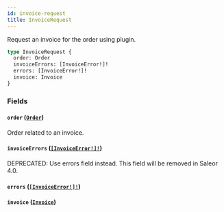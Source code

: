 ```yaml
---
id: invoice-request
title: InvoiceRequest
---
```


Request an invoice for the order using plugin.

```graphql
type InvoiceRequest {
  order: Order
  invoiceErrors: [InvoiceError!]!
  errors: [InvoiceError!]!
  invoice: Invoice
}
```

### Fields

#### `order` ([`Order`](../../../developer/api-reference/objects/order))

Order related to an invoice.

#### `invoiceErrors` ([`[InvoiceError!]!`](../../../developer/api-reference/objects/invoice-error))

<span class="badge badge--warning">DEPRECATED: Use errors field instead. This field will be removed in Saleor 4.0.</span>

#### `errors` ([`[InvoiceError!]!`](../../../developer/api-reference/objects/invoice-error))

#### `invoice` ([`Invoice`](../../../developer/api-reference/objects/invoice))
